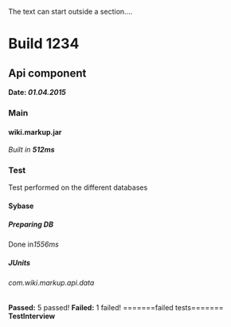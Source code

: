 The text can start outside a section.... 
=Build 1234=
==Api component==
'''Date: ''01.04.2015'''''
===Main===
====wiki.markup.jar====
''Built in '''512ms'''''
===Test===
Test performed on the different databases
====Sybase====
=====Preparing DB=====
Done in''1556ms''
=====JUnits=====
======com.wiki.markup.api.data======
'''Passed:''' 5 passed!
'''Failed:''' 1 failed!
=======failed tests=======
'''TestInterview'''

